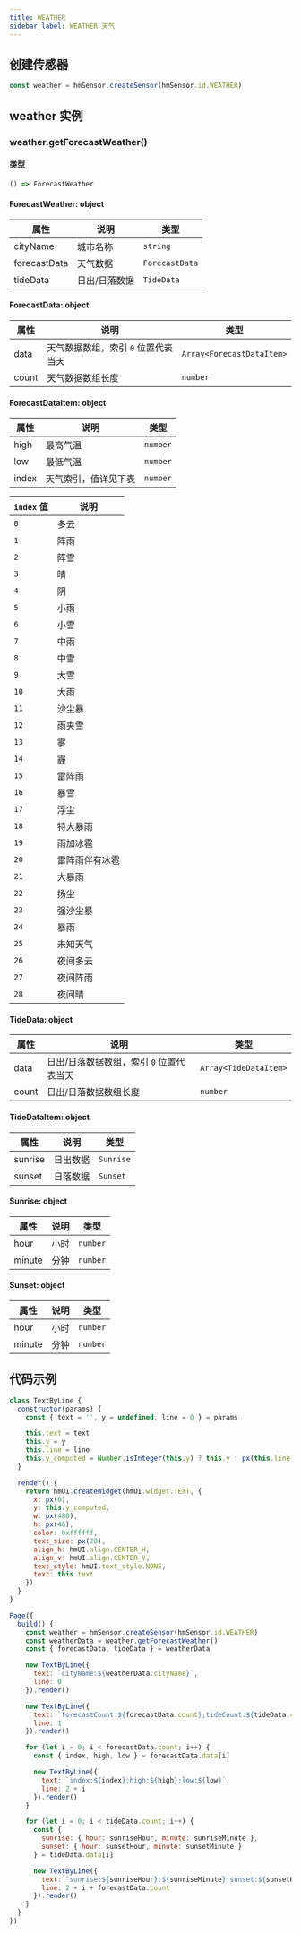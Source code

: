 ```yaml
---
title: WEATHER
sidebar_label: WEATHER 天气
---
```


## 创建传感器

```js
const weather = hmSensor.createSensor(hmSensor.id.WEATHER)
```

## weather 实例

### weather.getForecastWeather()

#### 类型

```ts
() => ForecastWeather
```

#### ForecastWeather: object

| 属性         | 说明     | 类型           |
| ------------ | -------- | -------------- |
| cityName     | 城市名称 | `string`       |
| forecastData | 天气数据 | `ForecastData` |
| tideData     | 日出/日落数据 | `TideData`     |

#### ForecastData: object

| 属性  | 说明             | 类型                      |
| ----- | ---------------- | ------------------------- |
| data  | 天气数据数组，索引 `0` 位置代表当天 | `Array<ForecastDataItem>` |
| count | 天气数据数组长度 | `number`                  |

#### ForecastDataItem: object

| 属性  | 说明                 | 类型     |
| ----- | -------------------- | -------- |
| high  | 最高气温             | `number` |
| low   | 最低气温             | `number` |
| index | 天气索引，值详见下表 | `number` |

| `index` 值 | 说明           |
| ---------- | -------------- |
| `0`        | 多云           |
| `1`        | 阵雨           |
| `2`        | 阵雪           |
| `3`        | 晴             |
| `4`        | 阴             |
| `5`        | 小雨           |
| `6`        | 小雪           |
| `7`        | 中雨           |
| `8`        | 中雪           |
| `9`        | 大雪           |
| `10`       | 大雨           |
| `11`       | 沙尘暴         |
| `12`       | 雨夹雪         |
| `13`       | 雾             |
| `14`       | 霾             |
| `15`       | 雷阵雨         |
| `16`       | 暴雪           |
| `17`       | 浮尘           |
| `18`       | 特大暴雨       |
| `19`       | 雨加冰雹       |
| `20`       | 雷阵雨伴有冰雹 |
| `21`       | 大暴雨         |
| `22`       | 扬尘           |
| `23`       | 强沙尘暴       |
| `24`       | 暴雨           |
| `25`       | 未知天气       |
| `26`       | 夜间多云       |
| `27`       | 夜间阵雨       |
| `28`       | 夜间晴         |

#### TideData: object

| 属性  | 说明                  | 类型                  |
| ----- | --------------------- | --------------------- |
| data  | 日出/日落数据数组，索引 `0` 位置代表当天     | `Array<TideDataItem>` |
| count | 日出/日落数据数组长度 | `number`              |

#### TideDataItem: object

| 属性    | 说明     | 类型      |
| ------- | -------- | --------- |
| sunrise | 日出数据 | `Sunrise` |
| sunset  | 日落数据 | `Sunset`  |

#### Sunrise: object

| 属性   | 说明 | 类型     |
| ------ | ---- | -------- |
| hour   | 小时 | `number` |
| minute | 分钟 | `number` |

#### Sunset: object

| 属性   | 说明 | 类型     |
| ------ | ---- | -------- |
| hour   | 小时 | `number` |
| minute | 分钟 | `number` |

## 代码示例

```js
class TextByLine {
  constructor(params) {
    const { text = '', y = undefined, line = 0 } = params

    this.text = text
    this.y = y
    this.line = line
    this.y_computed = Number.isInteger(this.y) ? this.y : px(this.line * 60 + 120)
  }

  render() {
    return hmUI.createWidget(hmUI.widget.TEXT, {
      x: px(0),
      y: this.y_computed,
      w: px(480),
      h: px(46),
      color: 0xffffff,
      text_size: px(20),
      align_h: hmUI.align.CENTER_H,
      align_v: hmUI.align.CENTER_V,
      text_style: hmUI.text_style.NONE,
      text: this.text
    })
  }
}

Page({
  build() {
    const weather = hmSensor.createSensor(hmSensor.id.WEATHER)
    const weatherData = weather.getForecastWeather()
    const { forecastData, tideData } = weatherData

    new TextByLine({
      text: `cityName:${weatherData.cityName}`,
      line: 0
    }).render()

    new TextByLine({
      text: `forecastCount:${forecastData.count};tideCount:${tideData.count}`,
      line: 1
    }).render()

    for (let i = 0; i < forecastData.count; i++) {
      const { index, high, low } = forecastData.data[i]

      new TextByLine({
        text: `index:${index};high:${high};low:${low}`,
        line: 2 + i
      }).render()
    }

    for (let i = 0; i < tideData.count; i++) {
      const {
        sunrise: { hour: sunriseHour, minute: sunriseMinute },
        sunset: { hour: sunsetHour, minute: sunsetMinute }
      } = tideData.data[i]

      new TextByLine({
        text: `sunrise:${sunriseHour}:${sunriseMinute};sunset:${sunsetHour}:${sunsetMinute}`,
        line: 2 + i + forecastData.count
      }).render()
    }
  }
})
```
